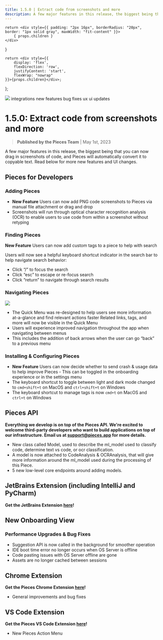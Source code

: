 ```yaml
---
title: 1.5.0 | Extract code from screenshots and more
description: A few major features in this release, the biggest being that you can now drag in screenshots of code, and Pieces will automatically convert it to copyable text. Read below for more new features and UI changes.
---
```


    return <div style={{ padding: "2px 16px", borderRadius: "20px", border: "1px solid gray", maxWidth: "fit-content" }}>
        { props.children }
    </div>
}

    return <div style={{
        display: 'flex',
        flexDirection: 'row',
        justifyContent: 'start',
        flexWrap: "nowrap"
    }}>{props.children}</div>;
};

<link rel="canonical" href="https://code.pieces.app/updates/1-5-0-extract-code-from-screenshots-and-more" />

![](https://uploads-ssl.webflow.com/6143afec68f555387049efb3/630d622093e00adec2c9e7a0_ezgif_com-gif-maker3_a8dfb8d2217fb554323f22d0f06b607a_2000.png)
<GridFlexRow><Tag>integrations</Tag> <Tag>new features</Tag> <Tag>bug fixes</Tag> <Tag>ux ui updates</Tag></GridFlexRow>

# 1.5.0: Extract code from screenshots and more
> **Published by the Pieces Team** | May 1st, 2023

A few major features in this release, the biggest being that you can now drag in screenshots of code, and Pieces will automatically convert it to copyable text. Read below for more new features and UI changes.
## Pieces for Developers
### Adding Pieces
- **New Feature** Users can now add PNG code screenshots to Pieces via manual file attachment or drag and drop
- Screenshots will run through optical character recognition analysis (OCR) to enable users to use code from within a screenshot without retyping

### Finding Pieces
**New Feature** Users can now add custom tags to a piece to help with search

Users will now see a helpful keyboard shortcut indicator in the search bar to help navigate search behavior:
- Click “/” to focus the search
- Click “esc” to escape or re-focus search
- Click “return” to navigate through search results

### Navigating Pieces

![](https://uploads-ssl.webflow.com/6143afec68f555387049efb3/630d622293e00ac51dc9e9af_ezgif_com-gif-maker1_0a9cc53f737d3848155510f351b95964_800.png)

- The Quick Menu was re-designed to help users see more information at-a-glance and find relevant actions faster Related links, tags, and more will now be visible in the Quick Menu
- Users will experience improved navigation throughout the app when navigating between menus
- This includes the addition of back arrows when the user can go “back” to a previous menu

### Installing & Configuring Pieces
- **New Feature** Users can now decide whether to send crash & usage data to help improve Pieces - This can be toggled in the onboarding experience or in the settings menu
- The keyboard shortcut to toggle between light and dark mode changed to ```cmd+shift+t``` on MacOS and ```ctrl+shift+t``` on Windows
- The keyboard shortcut to manage tags is now ```cmd+t``` on MacOS and ```ctrl+t``` on Windows

## Pieces API
**Everything we develop is on top of the Pieces API. We're excited to welcome third-party developers who want to build applications on top of our infrastructure. Email us at support@pieces.app for more details.**

- New class called Model, used to describe the ml_model used to classify code, determine text vs code, or ocr classification.
- A model is now attached to CodeAnalysis & OCRAnalysis, that will give more information around the ml_model used during the processing of this Piece.
- 5 new low-level core endpoints around adding models.

## JetBrains Extension (including IntelliJ and PyCharm)
**Get the JetBrains Extension <a href="https://plugins.jetbrains.com/plugin/17328-pieces" target="_blank" rel="noopener noreferrer">here</a>!**

## **New** Onboarding View

### Performance Upgrades & Bug Fixes
- Suggestion API is now called in the background for smoother operation
- IDE boot time error no longer occurs when OS Server is offline
- Code pasting issues with OS Server offline are gone
- Assets are no longer cached between sessions

## Chrome Extension
**Get the Pieces Chrome Extension <a href="https://chrome.google.com/webstore/detail/pieces/igbgibhbfonhmjlechmeefimncpekepm?hl=en" target="_blank" rel="noopener noreferrer">here</a>!**

- General improvements and bug fixes

## VS Code Extension
**Get the Pieces VS Code Extension <a href="https://marketplace.visualstudio.com/items?itemName=MeshIntelligentTechnologiesInc.pieces-vscode" target="_blank" rel="noopener noreferrer">here</a>!**

- New Pieces Action Menu
